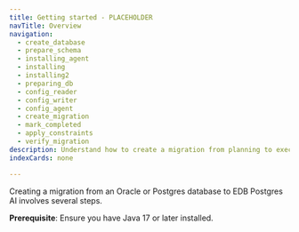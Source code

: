 ```yaml
---
title: Getting started - PLACEHOLDER
navTitle: Overview
navigation:
  - create_database
  - prepare_schema
  - installing_agent
  - installing
  - installing2
  - preparing_db
  - config_reader
  - config_writer
  - config_agent
  - create_migration
  - mark_completed
  - apply_constraints
  - verify_migration
description: Understand how to create a migration from planning to execution.
indexCards: none

---
```


Creating a migration from an Oracle or Postgres database to EDB Postgres AI involves several steps.

**Prerequisite**: Ensure you have Java 17 or later installed.
